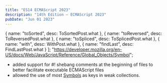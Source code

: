 ```yaml
---
title: "ES14 ECMAScript 2023"
description: "14th Edition – ECMAScript 2023"
pubDate: "Jun 01 2023"
---
```

  { name: "toSorted", desc: ToSortedPost.what },
  { name: "toReversed", desc: ToReversedPost.what },
  { name: "toSpliced", desc:  ToSplicedPost.what },
  { name: "with", desc: WithPost.what },
  { name: "findLast", desc: FindLastPost.what }
];
  "https://developer.mozilla.org/en-US/docs/Web/JavaScript/Reference/Global_Objects/Symbol";

<Methods label={methodsLabel} list={methods} />

- added support for #! shebang comments at the beginning of files to better facilitate executable ECMAScript files
- allowed the use of most <a href={symbolPath} target="_blank">Symbols</a> as keys in weak collections.
